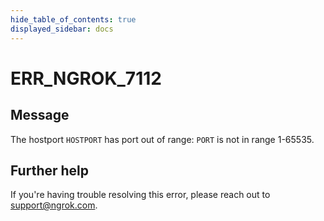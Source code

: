 ```yaml
---
hide_table_of_contents: true
displayed_sidebar: docs
---
```



# ERR_NGROK_7112

## Message

The hostport `HOSTPORT` has port out of range: `PORT` is not in range 1-65535.

<ErrorDetails error="err_ngrok_7112" />

## Further help

If you're having trouble resolving this error, please reach out to [support@ngrok.com](mailto:support@ngrok.com?subject=Help%20with%20ERR_NGROK_7112).
